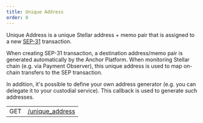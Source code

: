 ```yaml
---
title: Unique Address
order: 0
---
```



Unique Address is a unique Stellar address + memo pair that is assigned to a new [SEP-31] transaction.

When creating SEP-31 transaction, a destination address/memo pair is generated automatically by the Anchor Platform. When monitoring Stellar chain (e.g. via Payment Observer), this unique address is used to map on-chain transfers to the SEP transaction.

In addition, it's possible to define your own address generator (e.g. you can delegate it to your custodial service). This callback is used to generate such addresses.

<EndpointsTable title="Endpoints">

|     |                                           |
| --- | ----------------------------------------- |
| GET | [/unique_address](../gen-address.api.mdx) |

</EndpointsTable>

[sep-31]: https://github.com/stellar/stellar-protocol/blob/master/ecosystem/sep-0031.md
